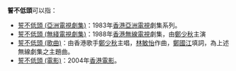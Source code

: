 '''誓不低頭'''可以指：

*[[誓不低頭_(亞洲電視劇集)|誓不低頭 (亞洲電視劇集)]]：1983年[[香港|香港]][[亞洲電視|亞洲電視]]劇集系列。
*[[誓不低頭_(無綫電視劇集)|誓不低頭 (無綫電視劇集)]]：1988年[[香港無線電視|香港無線電視]]劇集，由[[鄭少秋|鄭少秋]]主演
*[[誓不低頭_(歌曲)|誓不低頭 (歌曲)]]：由香港歌手[[鄭少秋|鄭少秋]]主唱，[[林敏怡|林敏怡]]作曲，[[鄭國江|鄭國江]]填詞，為上述無線劇集之主題曲。
*[[誓不低頭_(電影)|誓不低頭 (電影)]]：2004年[[香港電影|香港電影]]。

{{disambig|Cat=四字作品消歧义}}